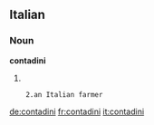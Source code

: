 ==Italian==

===Noun===
'''contadini''' {{m}}

# {{plural of|[[contadino]]|lang=Italian}}

     2.an Italian farmer

[[de:contadini]]
[[fr:contadini]]
[[it:contadini]]